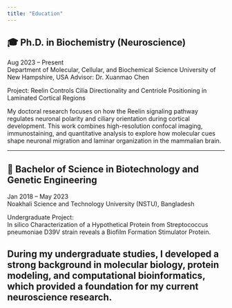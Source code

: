 ```yaml
---
title: "Education"
---
```


## 🎓 Ph.D. in Biochemistry (Neuroscience)

Aug 2023 – Present\
Department of Molecular, Cellular, and Biochemical Science University of New Hampshire, USA Advisor: Dr. Xuanmao Chen

Project: Reelin Controls Cilia Directionality and Centriole Positioning in Laminated Cortical Regions

My doctoral research focuses on how the Reelin signaling pathway regulates neuronal polarity and ciliary orientation during cortical development. This work combines high-resolution confocal imaging, immunostaining, and quantitative analysis to explore how molecular cues shape neuronal migration and laminar organization in the mammalian brain.

------------------------------------------------------------------------

## 🧬 Bachelor of Science in Biotechnology and Genetic Engineering

Jan 2018 – May 2023\
Noakhali Science and Technology University (NSTU), Bangladesh

Undergraduate Project:\
In silico Characterization of a Hypothetical Protein from Streptococcus pneumoniae D39V strain reveals a Biofilm Formation Stimulator Protein.

## During my undergraduate studies, I developed a strong background in molecular biology, protein modeling, and computational bioinformatics, which provided a foundation for my current neuroscience research.

